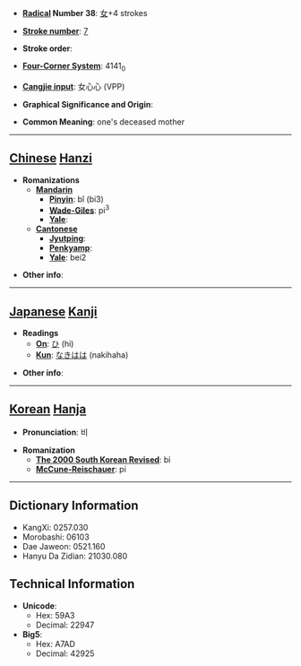 * '''[[Wiktionary:Chinese radical index| Radical]] Number 38''': [[Wiktionary:Chinese radical index 女|女]]+4 strokes

* '''[[Wiktionary:Chinese total strokes index|Stroke number]]''': [[Wiktionary:Chinese total strokes index 7|7]]

* '''Stroke order''': 

* '''[[Wiktionary:Chinese four corner index|Four-Corner System]]''': 4141<sub>0</sub>

* '''[[Wiktionary:Chinese Cangjie index|Cangjie input]]''': 女心心 (VPP)

* '''Graphical Significance and Origin''': 

* '''Common Meaning''': one's deceased mother

----

== [[Chinese]] [[Hanzi]] ==

* '''Romanizations'''
** '''[[Mandarin]]'''
*** '''[[Pinyin]]''': bǐ (bi3)
*** '''[[Wade-Giles]]''': pi<sup>3</sup>
*** '''[[Yale]]''': 
** '''[[Cantonese]]'''
*** '''[[Jyutping]]''':
*** '''[[Penkyamp]]''': 
*** '''[[Yale]]''': bei2

* '''Other info''': 

----

== [[Japanese]] [[Kanji]] ==

* '''Readings'''
** '''[[On]]''': [[ひ]] (hi)
** '''[[Kun]]''': [[なきはは]] (nakihaha)

* '''Other info''':  

----

== [[Korean]] [[Hanja]] ==

* '''Pronunciation''': 비

* '''Romanization'''
** '''[[The 2000 South Korean Revised Romanization|The 2000 South Korean Revised]]''': bi
** '''[[McCune-Reischauer]]''': pi

----

== Dictionary Information ==

* KangXi: 0257.030
* Morobashi: 06103
* Dae Jaweon: 0521.160
* Hanyu Da Zidian: 21030.080

== Technical Information ==

* '''Unicode''':
** Hex: 59A3
** Decimal: 22947
* '''Big5''':
** Hex: A7AD
** Decimal: 42925